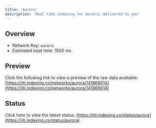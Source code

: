 ```yaml
---
title: 'Aurora'
description: 'Real time indexing for Aurora; delivered to you'
---
```


## Overview
- Network Key: `aurora`
- Estimated beat time: 1500 ms

## Preview
Click the following link to view a preview of the raw data available: [https://jiti.indexing.co/networks/aurora/141866614](https://jiti.indexing.co/networks/aurora/141866614)

## Status
Click here to view the latest status: [https://jiti.indexing.co/status/aurora](https://jiti.indexing.co/status/aurora)
